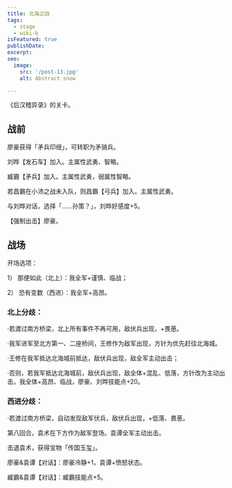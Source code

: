 ```yaml
---
title: 北海之战
tags:
  - stage
  - wiki-b
isFeatured: true
publishDate: 
excerpt: 
seo:
  image:
    src: '/post-13.jpg'
    alt: Abstract snow

---
```



《后汉稽异录》的关卡。

<h2  class='section-title'>战前</h2>

廖豪获得「矛兵印绶」，可转职为矛骑兵。

刘晔【发石车】加入。主属性武勇、智略。

臧霸【矛兵】加入。主属性武勇，弱属性智略。

若昌霸在小沛之战未入队，则昌霸【弓兵】加入。主属性武勇。

与刘晔对话，选择「……孙策？」，刘晔好感度+5。

【强制出击】廖豪。

<h2  class='section-title'>战场</h2>

开场选项：

1）	那便如此（北上）：我全军+谨慎、临战；

2）		恐有变数（西进）：我全军+高昂。

### 北上分歧：

·若渡过南方桥梁，北上所有事件不再可用，敌伏兵出现，+畏葸。

·我军进军至北方第一、二座桥间，王修作为敌军出现，方针为优先赶往北海城。

·王修在我军抵达北海城前抵达，敌伏兵出现，敌全军主动出击；

·否则，若我军抵达北海城前，敌伏兵出现，敌全体+混乱、低落，方针改为主动出击。我全体+高昂、临战，廖豪、刘晔技能点+20。

### 西进分歧：

·若渡过南方桥梁，自动发现敌军伏兵，敌伏兵出现，+低落、畏葸。

第八回合，袁术在下方作为敌军登场。袁谭全军主动出击。

击退袁术，获得宝物「传国玉玺」。

廖豪&袁谭【对话】：廖豪冷静+1，袁谭+愤怒状态。

臧霸&袁谭【对话】：臧霸技能点+5。
